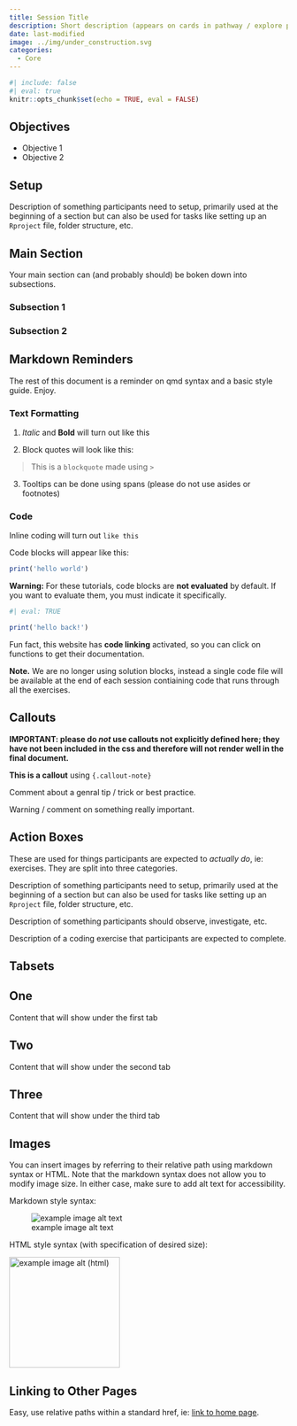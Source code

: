 ```yaml
---
title: Session Title
description: Short description (appears on cards in pathway / explore pages)
date: last-modified
image: ../img/under_construction.svg
categories:
  - Core
---
```


```r
#| include: false
#| eval: true
knitr::opts_chunk$set(echo = TRUE, eval = FALSE)
```


Objectives
----------------------------------------------------------------------------------------------------
- Objective 1
- Objective 2


Setup
----------------------------------------------------------------------------------------------------
::: {.setup}
Description of something participants need to setup, primarily used at the beginning of a section but can also be used for tasks like setting up an `Rproject` file, folder structure, etc.
:::


Main Section
----------------------------------------------------------------------------------------------------
Your main section can (and probably should) be boken down into subsections.


### Subsection 1
### Subsection 2

Markdown Reminders
----------------------------------------------------------------------------------------------------
The rest of this document is a reminder on qmd syntax and a basic style guide. Enjoy.

### Text Formatting

1. *Italic* and **Bold** will turn out like this

2. Block quotes will look like this:

> This is a `blockquote` made using `>` 

3. [Tooltips]{.hovertip bs-toggle='tooltip' bs-title='Example tooltip'} can be done using spans (please do not use asides or footnotes) 


### Code
Inline coding will turn out `like this`

Code blocks will appear like this:
```r
print('hello world')
```

**Warning:** For these tutorials, code blocks are **not evaluated** by default. If you want to evaluate them, you must indicate it specifically.
```r
#| eval: TRUE

print('hello back!')
```

Fun fact, this website has **code linking** activated, so you can click on functions to get their documentation.

**Note.** We are no longer using solution blocks, instead a single code file will be available at the end of each session contiaining code that runs through all the exercises. 


## Callouts
**IMPORTANT: please do _not_ use callouts not explicitly defined here; they have not been included in the css and therefore will not render well in the final document.** 


::: {.callout-note}
**This is a callout** using `{.callout-note}`
:::

::: {.callout-tip}
Comment about a genral tip / trick or best practice.
:::

::: {.callout-important}
Warning / comment on something really important.
:::


## Action Boxes
These are used for things participants are expected to *actually do*, ie: exercises. They are split into three categories.

::: {.setup}
Description of something participants need to setup, primarily used at the beginning of a section but can also be used for tasks like setting up an `Rproject` file, folder structure, etc.
:::

::: {.look}
Description of something participants should observe, investigate, etc.
:::


::: {.write}
Description of a coding exercise that participants are expected to complete.
:::



## Tabsets
::: {.panel-tabset .nav-pills}

## One
Content that will show under the first tab

## Two
Content that will show under the second tab

## Three
Content that will show under the third tab
:::


## Images
You can insert images by referring to their relative path using markdown syntax or HTML. Note that the markdown syntax does not allow you to modify image size. In either case, make sure to add alt text for accessibility.

Markdown style syntax:

![example image alt text](../img/under_construction.svg)

HTML style syntax (with specification of desired size):

<img src='../img/under_construction.svg' alt='example image alt (html)' width='200'/>


## Linking to Other Pages
Easy, use relative paths within a standard href, ie: [link to home page](../index.html).

